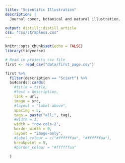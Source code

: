 ```yaml
---
title: "Scientific Illustration"
description: |
  Journal cover, botanical and natural illustration.

output: distill::distill_article
css: "css/strapless.css"
---
```


<style type="text/css">
.main-container {
  max-width: 1600px;
  margin-left: auto;
  margin-right: auto;
}
</style>

```r
knitr::opts_chunk$set(echo = FALSE)
library(tidyverse)
```

<!-- ```{r layout="l-page"} -->
<!-- library(pixture) -->

<!-- pixgallery( -->
<!--   list.files("img/sciart/", -->
<!--              full.names = TRUE), -->
<!--   # caption = c("Chord diagram, topic modelling", "World fertility rate", -->
<!--   #             "Fertility rate", "Gender pay gap in England", -->
<!--   #             "Data Visualization Society survey 2021", -->
<!--   #             "NHS infographic", "Leads", "Topic modelling for journals", -->
<!--   #             "Sankey diagram with fictional data", -->
<!--   #             "Solar consuption in Europe"), -->
<!--   dim = "350px", -->
<!--   gap = "20px" -->
<!-- ) -->

<!-- ``` -->



```r
# Read in projects csv file 
first <- read_csv("data/first_page.csv")
```

```r
first %>%
  filter(description == "Sciart") %>%
  bs4cards::cards(
    #title = title,
    #text = description,
    link = url,
    image = src,
    #layout = "label-above",
    spacing = 5,
    tags = paste("all;", tag),
    #width = 1,
    width = "row-cols-2",
    border_width = 0,
    layout = "image-only",
    #label_colour = c("#ffffffaa", "#ffffffaa"),
    breakpoint = 5,
    #border_colour = "#ffffffaa"

  )
```





